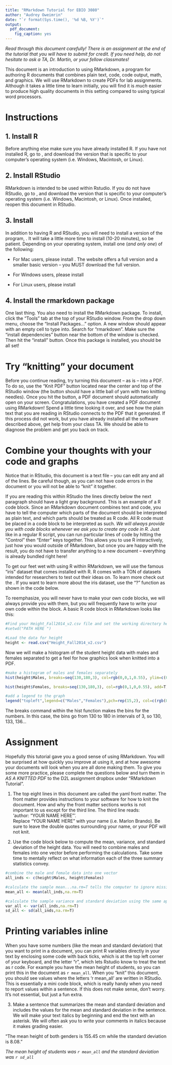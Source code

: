 ```yaml
---
title: "RMarkdown Tutorial for EBIO 3080"
author: "Audrey Oweimrin"
date: "`r format(Sys.time(), '%d %B, %Y')`"
output: 
  pdf_document:
    fig_caption: yes
---
```



*Read through this document carefully! There is an assignment at the end of the tutorial that you will have to submit for credit. If you need help, do not hesitate to ask a TA, Dr. Martin, or your fellow classmates!*

This document is an introduction to using RMarkdown, a program for authoring R documents that combines plain text, code, code output, math, and graphics. We will use RMarkdown to create PDFs for lab assignments. Although it takes a little time to learn initially, you will find it is *much* easier to produce high quality documents in this setting compared to using typical word processors.

Instructions
============

1. Install R
---------
Before anything else make sure you have already installed R. If you have not installed R, go to [\textcolor{blue}{R's webpage}](https://cran.r-project.org/), and download the version that is specific to your computer's operating system (i.e. Windows, Macintosh, or Linux).

2. Install RStudio
---------
RMarkdown is intended to be used within Rstudio. If you do not have RStudio, go to 
[\textcolor{blue}{RStudio's webpage}](https://www.rstudio.com/), and download the version that is specific to your computer's operating system (i.e. Windows, Macintosh, or Linux). Once installed, reopen this document in RStudio.

3. Install \LaTeX  
----------------
In addition to having R and RStudio, you will need to install a version of the program, \LaTeX. It will take a little more time to install (10-20 minutes), so be patient. Depending on your operating system, install one (*and only one*) of the following:

  - For Mac users, please install [\textcolor{blue}{Mactex}](https://tug.org/mactex/). The website offers a full version and a smaller basic version -- you MUST download the full version.
  
  - For Windows users, please install [\textcolor{blue}{Miktex}](http://miktex.org/download)
  
  - For Linux users, please install [\textcolor{blue}{Texlive}](https://www.tug.org/texlive/acquire-netinstall.html)


4. Install the rmarkdown package
--------------------------------
One last thing. You also need to install the RMarkdown package. To install, click the "Tools" tab at the top of your RStudio window. From the drop down menu, choose the "Install Packages..." option. A new window should appear with an empty cell to type into. Search for "rmarkdown". Make sure the "install dependencies" button near the bottom of the window is checked. Then hit the "install" button. Once this package is installed, you should be all set!


Try "knitting" your document
============================
Before you continue reading, try turning this document -- as is -- into a PDF. To do so, use the "Knit PDF" button located near the center and top of the RStudio window (the button should have a little ball of yarn with two knitting needles). Once you hit the button, a PDF document should automatically open on your screen. Congratulations, you have created a PDF document using RMarkdown! Spend a little time looking it over, and see how the plain text that you are reading in RStudio connects to the PDF that it generated. If this process did not work, but you have already installed all the software described above, get help from your class TA. We should be able to diagnose the problem and get you back on track. 


Combine your thoughts with your code and graphs
=====================================================
Notice that in RStudio, this document is a text file -- you can edit any and all of the lines. Be careful though, as you can not have code errors in the document or you will not be able to "knit" it together. 

If you are reading this within RStudio the lines directly below the next paragraph should have a light gray background. This is an example of a R code block. Since an RMarkdown document combines text and code, you have to tell the computer which parts of the document should be interpreted as plain text, and which parts should be treated as R code. All R code must be placed in a code block to be interpreted as such. *We will always provide you with code blocks whenever we ask you to create any code in R.* Just like in a regular R script, you can run particular lines of code by hitting the "Control" then "Enter" keys together. This allows you to use R interactively, just how you would outside of RMarkdown, but once you are happy with the result, you do not have to transfer anything to a new document -- everything is already bundled right here!

To get our feet wet with using R within RMarkdown, we will use the famous "iris" dataset that comes installed with R. R comes with a TON of datasets intended for researchers to test out their ideas on. To learn more check out the [\textcolor{blue}{R data sets website}](https://stat.ethz.ch/R-manual/R-devel/library/datasets/html/00Index.html). If you want to learn more about the iris dataset, use the "?" function as shown in the code below. 

To reemphasize, you will never have to make your own code blocks, we will always provide you with them, but you will frequently have to write your own code within the block. A basic R code block in RMarkdown looks like this:
```r

#Find your Height_Fall2014_v2.csv file and set the working directory here
#setwd("PATH HERE ")

#Load the data for height
height <- read.csv("Height_Fall2014_v2.csv")

```


Now we will make a histogram of the student height data with males and females separated to get a feel for how graphics look when knitted into a PDF.
```r

#make a histogram of males and females separately
hist(height$Males, breaks=seq(130,180,3), col=rgb(0,0,1,0.55), ylim=c(0,15), las=1, main="Height of students in EBIO 3080", xlab="Height (cms)")

hist(height$Females, breaks=seq(130,180,3), col=rgb(0,1,0,0.55), add=T)

#add a legend to the graph
legend("topleft",legend=c("Males","Females"),pch=rep(15,2), col=c(rgb(0,0,1,0.55),rgb(0,1,0,0.55)))

```

The breaks command within the hist function makes the bins for the numbers. In this case, the bins go from 130 to 180 in intervals of 3, so 130, 133, 136... 


Assignment
==========
Hopefully this tutorial gave you a good sense of using RMarkdown. You will be surprised at how quickly you improve at using it, and at how awesome your documents will look when you are all done making them. To give you some more practice, please complete the questions below and turn them in *AS A KNITTED PDF* to the D2L assignment dropbox under "RMarkdown Tutorial". 

1. The top eight lines in this document are called the yaml front matter. The front matter provides instructions to your software for how to knit the document. How and why the front matter sections works is not important to us except for the third line. The third line reads:  
'author: "YOUR NAME HERE"'.   
Replace "YOUR NAME HERE" with your name (i.e. Marlon Brando). Be sure to leave the double quotes surrounding your name, or your PDF will not knit. 

2. Use the code block below to compute the mean, variance, and standard deviation of the height data. You will need to combine males and females into one vector before performing the calculations. Take some time to mentally reflect on what information each of the three summary statistics convey.
```r
#combine the male and female data into one vector
all_inds <- c(height$Males, height$Females) 

#calculate the sample mean...na.rm=T tells the computer to ignore missing values
mean_all <- mean(all_inds,na.rm=T)

#calculate the sample variance and standard deviation using the same approach
var_all <- var(all_inds,na.rm=T)
sd_all <- sd(all_inds,na.rm=T)

```
Printing variables inline
=========================
When you have some numbers (like the mean and standard deviation) that you want to print in a document, you can print R variables directly in your text by enclosing some code with back ticks, which is at the top left corner of your keyboard, and the letter "r", which lets Rstudio know to treat the text as r code. For example you have the mean height of students, so you can print this in the document as `r mean_all`.  When you "knit" this document, you should see values where the letters 'r mean_all' are written in RStudio. This is essentially a mini code block, which is really handy when you need to report values within a sentence. If this does not make sense, don't worry. It's not essential, but just a fun extra.

3. Make a sentence that summarizes the mean and standard deviation and includes the values for the mean and standard deviation in the sentence. We will make your text italics by beginning and end the text with an asterisk. We will often ask you to write your comments in italics because it makes grading easier.

"The mean height of both genders is 155.45 cm while the standard deviation is 8.08."

*The mean height of students was `r mean_all` and the standard deviation was `r sd_all`*

